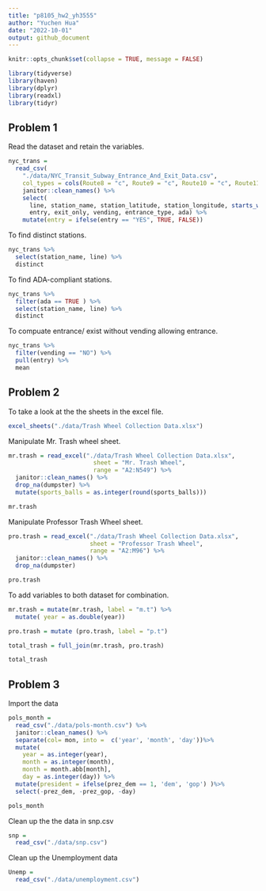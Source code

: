 ```yaml
---
title: "p8105_hw2_yh3555"
author: "Yuchen Hua"
date: "2022-10-01"
output: github_document
---
```


```r
knitr::opts_chunk$set(collapse = TRUE, message = FALSE)
```

```r
library(tidyverse)
library(haven)
library(dplyr)
library(readxl)
library(tidyr)
```

## Problem 1

Read the dataset and retain the variables. 

```r
nyc_trans =
  read_csv(
    "./data/NYC_Transit_Subway_Entrance_And_Exit_Data.csv", 
    col_types = cols(Route8 = "c", Route9 = "c", Route10 = "c", Route11 = "c")) %>%
    janitor::clean_names() %>%
    select(
      line, station_name, station_latitude, station_longitude, starts_with("routes"), 
      entry, exit_only, vending, entrance_type, ada) %>%
    mutate(entry = ifelse(entry == "YES", TRUE, FALSE))
```

To find distinct stations. 
```r
nyc_trans %>%
  select(station_name, line) %>%
  distinct
```

To find ADA-compliant stations.
```r
nyc_trans %>%
  filter(ada == TRUE ) %>%
  select(station_name, line) %>%
  distinct
```

To compuate entrance/ exist without vending allowing entrance. 
```r
nyc_trans %>%
  filter(vending == "NO") %>%
  pull(entry) %>%
  mean
```

## Problem 2
To take a look at the the sheets in the excel file. 
```r
excel_sheets("./data/Trash Wheel Collection Data.xlsx")
```

Manipulate Mr. Trash wheel sheet.  
```r
mr.trash = read_excel("./data/Trash Wheel Collection Data.xlsx", 
                        sheet = "Mr. Trash Wheel", 
                        range = "A2:N549") %>%
  janitor::clean_names() %>%
  drop_na(dumpster) %>%
  mutate(sports_balls = as.integer(round(sports_balls)))

mr.trash
```

Manipulate Professor Trash Wheel sheet. 
```r
pro.trash = read_excel("./data/Trash Wheel Collection Data.xlsx", 
                       sheet = "Professor Trash Wheel",
                       range = "A2:M96") %>%
  janitor::clean_names() %>%
  drop_na(dumpster)

pro.trash
```

To add variables to both dataset for combination.  

```r
mr.trash = mutate(mr.trash, label = "m.t") %>%
  mutate( year = as.double(year))

pro.trash = mutate (pro.trash, label = "p.t")

total_trash = full_join(mr.trash, pro.trash)

total_trash
```

## Problem 3


Import the data
```r
pols_month = 
  read_csv("./data/pols-month.csv") %>%
  janitor::clean_names() %>%
  separate(col= mon, into =  c('year', 'month', 'day'))%>%
  mutate( 
    year = as.integer(year),
    month = as.integer(month),
    month = month.abb[month],
    day = as.integer(day)) %>%
  mutate(president = ifelse(prez_dem == 1, 'dem', 'gop') )%>%
  select(-prez_dem, -prez_gop, -day)

pols_month
```


Clean up the the data in snp.csv
```r
snp = 
  read_csv("./data/snp.csv")
```



Clean up the Unemployment data
```r
Unemp = 
  read_csv("./data/unemployment.csv")
```






